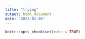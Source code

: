 ```yaml
---
title: "trying"
output: html_document
date: "2023-01-06"
---
```


```r
knitr::opts_chunk$set(echo = TRUE)
```



```r

```

